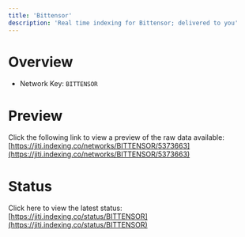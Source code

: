```yaml
---
title: 'Bittensor'
description: 'Real time indexing for Bittensor; delivered to you'
---
```


# Overview
- Network Key: `BITTENSOR`

# Preview
Click the following link to view a preview of the raw data available: [https://jiti.indexing.co/networks/BITTENSOR/5373663](https://jiti.indexing.co/networks/BITTENSOR/5373663)

# Status
Click here to view the latest status: [https://jiti.indexing.co/status/BITTENSOR](https://jiti.indexing.co/status/BITTENSOR)
